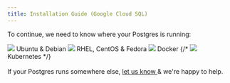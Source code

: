 ```yaml
---
title: Installation Guide (Google Cloud SQL)
---
```



To continue, we need to know where your Postgres is running:

<div className="install-choice">
  <Link
    className="install-choice--step"
    to="03_configure_the_collector_package"
  >
    <img src={imgLogoUbuntu} />
    Ubuntu &amp; Debian
  </Link>
  <Link
    className="install-choice--step"
    to="03_configure_the_collector_package"
  >
    <img src={imgLogoRedhat} />
    RHEL, CentOS &amp; Fedora
  </Link>
  <Link className="install-choice--step" to="03_configure_the_collector_docker">
    <img src={imgLogoDocker} />
    Docker
  </Link>
  {/*<Link className="install-choice--step" to="03_configure_the_collector_kubernetes">
    <img src="/images/docs/logo_kubernetes.png" />
    Kubernetes
  </Link>*/}
</div>

<br />
If your Postgres runs somewhere else, <a href="mailto:support@pganalyze.com">
  let us know
</a> & we're happy to help.
